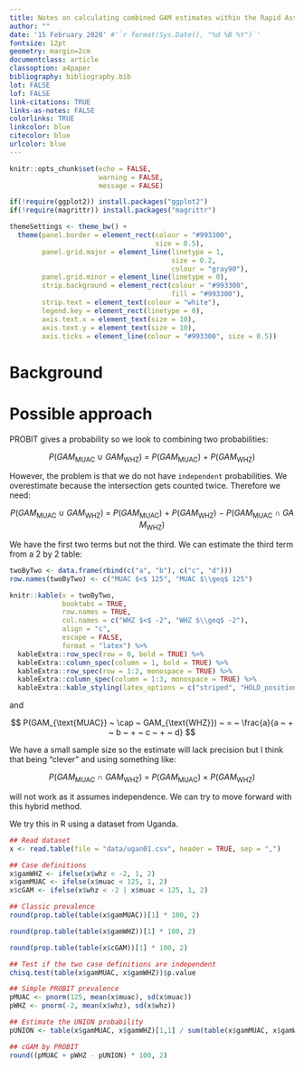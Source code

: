```yaml
---
title: Notes on calculating combined GAM estimates within the Rapid Assessment Method (RAM)
author: ""
date: '15 February 2020' #'`r format(Sys.Date(), "%d %B %Y")`'
fontsize: 12pt
geometry: margin=2cm
documentclass: article
classoption: a4paper
bibliography: bibliography.bib
lot: FALSE
lof: FALSE
link-citations: TRUE
links-as-notes: FALSE
colorlinks: TRUE
linkcolor: blue
citecolor: blue
urlcolor: blue
---
```


```r
knitr::opts_chunk$set(echo = FALSE,
                      warning = FALSE,
                      message = FALSE)

if(!require(ggplot2)) install.packages("ggplot2")
if(!require(magrittr)) install.packages("magrittr")

themeSettings <- theme_bw() + 
  theme(panel.border = element_rect(colour = "#993300",
                                    size = 0.5),
        panel.grid.major = element_line(linetype = 1, 
                                        size = 0.2, 
                                        colour = "gray90"),
        panel.grid.minor = element_line(linetype = 0),
        strip.background = element_rect(colour = "#993300",
                                        fill = "#993300"),
        strip.text = element_text(colour = "white"),
        legend.key = element_rect(linetype = 0),
        axis.text.x = element_text(size = 10),
        axis.text.y = element_text(size = 10),
        axis.ticks = element_line(colour = "#993300", size = 0.5))

```

\newpage

# Background

# Possible approach

PROBIT gives a probability so we look to combining two probabilities:

$$ P(GAM_{\text{MUAC}} ~ \cup ~ GAM_{\text{WHZ}}) ~ = ~ P(GAM_{\text{MUAC}}) ~ + ~ P(GAM_{\text{WHZ}}) $$

However, the problem is that we do not have `independent` probabilities. We overestimate because the intersection gets counted twice. Therefore we need:

$$ P(GAM_{\text{MUAC}} ~ \cup ~ GAM_{\text{WHZ}}) ~ = ~ P(GAM_{\text{MUAC}}) ~ + ~ P(GAM_{\text{WHZ}}) ~ - ~ P(GAM_{\text{MUAC}} ~ \cap ~ GAM_{\text{WHZ}}) $$

We have the first two terms but not the third. We can estimate the third term from a 2 by 2 table:

```r
twoByTwo <- data.frame(rbind(c("a", "b"), c("c", "d")))
row.names(twoByTwo) <- c("MUAC $<$ 125", "MUAC $\\geq$ 125")

knitr::kable(x = twoByTwo,
             booktabs = TRUE,
             row.names = TRUE,
             col.names = c("WHZ $<$ -2", "WHZ $\\geq$ -2"),
             align = "c",
             escape = FALSE,
             format = "latex") %>%
  kableExtra::row_spec(row = 0, bold = TRUE) %>%   
  kableExtra::column_spec(column = 1, bold = TRUE) %>%
  kableExtra::row_spec(row = 1:2, monospace = TRUE) %>%
  kableExtra::column_spec(column = 1:3, monospace = TRUE) %>%
  kableExtra::kable_styling(latex_options = c("striped", "HOLD_position"), font_size = 14)
```

and

$$ P(GAM_{\text{MUAC}} ~ \cap ~ GAM_{\text{WHZ}}) ~ = ~ \frac{a}{a ~ + ~ b ~ + ~ c ~ + ~ d} $$

We have a small sample size so the estimate will lack precision but I think that being "clever" and using something like:

$$ P(GAM_{\text{MUAC}} ~ \cap ~ GAM_{\text{WHZ}}) ~ = ~ P(GAM_{\text{MUAC}}) ~ \times ~ P(GAM_{\text{WHZ}}) $$

will not work as it assumes independence. We can try to move forward with this hybrid method.

\newpage

We try this in R using a dataset from Uganda.

```r
## Read dataset
x <- read.table(file = "data/ugan01.csv", header = TRUE, sep = ",")

## Case definitions
x$gamWHZ <- ifelse(x$whz < -2, 1, 2)
x$gamMUAC <- ifelse(x$muac < 125, 1, 2)
x$cGAM <- ifelse(x$whz < -2 | x$muac < 125, 1, 2)

## Classic prevalence
round(prop.table(table(x$gamMUAC))[1] * 100, 2)

round(prop.table(table(x$gamWHZ))[1] * 100, 2)

round(prop.table(table(x$cGAM))[1] * 100, 2)

## Test if the two case definitions are independent
chisq.test(table(x$gamMUAC, x$gamWHZ))$p.value

## Simple PROBIT prevalence
pMUAC <- pnorm(125, mean(x$muac), sd(x$muac))
pWHZ <- pnorm(-2, mean(x$whz), sd(x$whz))

## Estimate the UNION probability
pUNION <- table(x$gamMUAC, x$gamWHZ)[1,1] / sum(table(x$gamMUAC, x$gamWHZ))

## cGAM by PROBIT
round((pMUAC + pWHZ - pUNION) * 100, 2)
```
